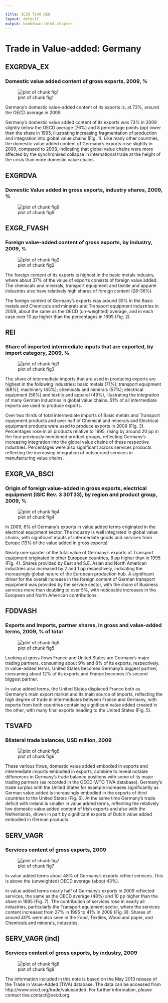 ---

title: ICIO TiVA DEU
layout: default
output: bookdown::html_chapter
---
	   
# Trade in Value-added: Germany

## EXGRDVA\_EX {#exgrdvaex}

### Domestic value added content of gross exports, 2009, %
![plot of chunk fig1](figures/report_icio_tiva/DEU/fig1.png) 

Germany's domestic value-added content of its exports is, at 73%, around the OECD average in 2009.

Germany's domestic value added content of its exports was 73% in 2009 slightly below the OECD average (76%) and 8 percentage points (pp) lower than the share in 1995, illustrating increasing fragmentation of production and integration into global value chains (Fig. 1). Like many other countries, the domestic value added content of Germany’s exports rose slightly in 2009, compared to 2008, indicating that global value chains were more affected by the synchronised collapse in international trade at the height of the crisis than more domestic value chains.

## EXGRDVA {#exgrdva}

### Domestic Value added in gross exports, industry shares, 2009, %
![plot of chunk fig9](figures/report_icio_tiva/DEU/fig9.png) 



## EXGR\_FVASH {#exgrfvash}

### Foreign value-added content of gross exports, by industry, 2009, %
![plot of chunk fig2](figures/report_icio_tiva/DEU/fig2.png) 

The foreign content of its exports is highest in the basic metals industry, where about 37% of the value of exports consists of foreign value added.
The chemicals and minerals, transport equipment and textile and apparel industries also have relatively high shares of foreign content (28-36%).

The foreign content of Germany's exports was around 35% in the Basic metals and Chemicals and minerals and Transport equipment industries in 2009, about the same as the OECD (un-weighted) average, and in each case over 10 pp higher than the percentages in 1995 (Fig. 2).


## REI {#rei}

### Share of imported intermediate inputs that are exported, by import category, 2009, %
![plot of chunk fig3](figures/report_icio_tiva/DEU/fig3.png) 
  
The share of intermediate imports that are used in producing exports are highest in the following industries:
basic metals (71%);
transport equipment (68%);
machinery (65%);
chemicals and minerals (57%);
electrical equipment (56%) and
textile and apparel (49%),
illustrating the integration of many German industries in global value chains.
51% of all intermediate imports are used to produce exports.

Over two thirds of total intermediate imports of Basic metals and Transport equipment products and over half of Chemical and minerals and Electrical equipment products were used to produce exports in 2009 (Fig. 3). Percentages rose in all products relative to 1995, rising by around 20 pp in the four previously mentioned product groups, reflecting Germany's increasing integration into the global value chains of these respective industries. Percentages were also significant across services products reflecting the increasing integration of outsourced services in manufacturing value chains.


## EXGR\_VA\_BSCI {#exgrvabsci}
### Origin of foreign value-added in gross exports, electrical equipment (ISIC Rev. 3 30T33), by region and product group, 2009, %
![plot of chunk fig4](figures/report_icio_tiva/DEU/fig4.png) 

In 2009,
6% of
Germany's exports in value added terms originated in the
electrical equipment sector. The industry is well integrated in global value chains, with significant inputs of intermediate goods and services from Europe (13% of the value added in gross exports)

Nearly one-quarter of the total value of Germany's exports of Transport equipment originated in other European countries, 8 pp higher than in 1995 (Fig. 4). Shares provided by East and S.E. Asian and North American industries also increased by 2 and 1 pp respectively, indicating the increasingly global nature of the European production hub. A significant driver for the overall increase in the foreign content of German transport equipment was provided by the service sector, with the share of Business services more than doubling to over 5%, with noticeable increases in the European and North American contributions.


## FDDVASH {#fddvash}

### Exports and imports, partner shares, in gross and value-added terms, 2009, % of total
![plot of chunk fig5](figures/report_icio_tiva/DEU/fig5.png) 

Looking at gross flows France and United States are Germany's major trading partners, consuming about 9% and 8% of its exports, respectively.
In value-added terms, United States becomes Germany's biggest partner, consuming about 12% of its exports and France becomes it's second biggest partner.

In value added terms, the United States displaced France both as Germany's main export market and its main source of imports, reflecting the high degree of trade in intermediates between France and Germany, with exports from both countries containing significant value added created in the other, with many final exports heading to the United States (Fig. 5).

## TSVAFD {#tsvafd}

### Bilateral trade balances, USD million, 2009
![plot of chunk fig6](figures/report_icio_tiva/DEU/fig6.png) 

These various flows, domestic value added embodied in exports and intermediate imports embodied in exports, combine to reveal notable differences in Germany’s trade balance positions with some of its major trading partners (as recorded in the OECD-WTO TiVA database). Germany's trade surplus with the United States for example increases significantly as German value added is increasingly embodied in the exports of third countries to the United States (Fig. 6). At the same time Germany's trade deficit with Ireland is smaller in value added terms, reflecting the relatively low domestic value added content of Irish exports and also with the Netherlands, driven in part by significant exports of Dutch value added embodied in German products.

## SERV\_VAGR {#servvagr}

### Services content of gross exports, 2009
![plot of chunk fig7](figures/report_icio_tiva/DEU/fig7.png) 
  
In value added terms about 48% of Germany's exports reflect services.
This is above the (unweighted) OECD average (about 43%).

In value added terms nearly half of Germany's exports in 2009 reflected services, the same as the OECD average (48%) and 10 pp higher than the share in 1995 (Fig. 7). The contribution of services rose in nearly all industries, particularly the Transport equipment sector, where the services content increased from 27% in 1995 to 41% in 2009 (Fig. 8). Shares of around 40% were also seen in the Food, Textiles, Wood and paper, and Chemicals and minerals, industries.

## SERV\_VAGR (ind) {#servvagrind}

### Services content of gross exports, by industry, 2009
![plot of chunk fig8](figures/report_icio_tiva/DEU/fig8.png) 



The information included in this note is based on the May 2013 release of the Trade in Value-Added (TiVA) database. The data can be accessed from http://www.oecd.org/trade/valueadded. For further information, please contact tiva.contact@oecd.org.
